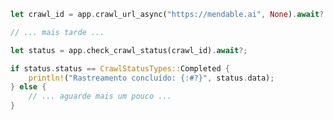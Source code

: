 ```rust Rust
let crawl_id = app.crawl_url_async("https://mendable.ai", None).await?.id;

// ... mais tarde ...

let status = app.check_crawl_status(crawl_id).await?;

if status.status == CrawlStatusTypes::Completed {
    println!("Rastreamento concluído: {:#?}", status.data);
} else {
    // ... aguarde mais um pouco ...
}
```

